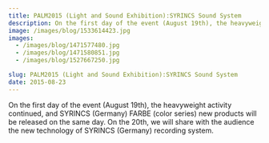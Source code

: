 ```yaml
---
title: PALM2015 (Light and Sound Exhibition):SYRINCS Sound System
description: On the first day of the event (August 19th), the heavyweight activity continued, and SYRINCS (Germany) FARBE (color series) new products will be released on the same day. On the 20th, we will share with the audience the new technology of SYRINCS (Germany) recording system.
image: /images/blog/1533614423.jpg
images:
  - /images/blog/1471577480.jpg
  - /images/blog/1471580851.jpg
  - /images/blog/1527667250.jpg

slug: PALM2015 (Light and Sound Exhibition):SYRINCS Sound System
date: 2015-08-23
---
```


On the first day of the event (August 19th), the heavyweight activity continued, and SYRINCS (Germany) FARBE (color series) new products will be released on the same day. On the 20th, we will share with the audience the new technology of SYRINCS (Germany) recording system.
